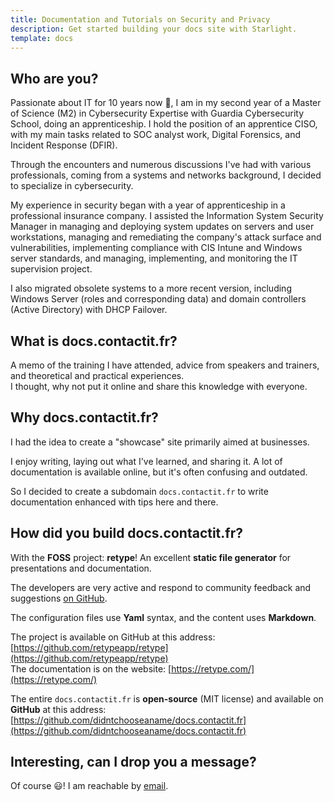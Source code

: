 ```yaml
---
title: Documentation and Tutorials on Security and Privacy
description: Get started building your docs site with Starlight.
template: docs
---
```


## Who are you?

Passionate about IT for 10 years now 🧐, I am in my second year of a Master of Science (M2) in Cybersecurity Expertise with Guardia Cybersecurity School, doing an apprenticeship. I hold the position of an apprentice CISO, with my main tasks related to SOC analyst work, Digital Forensics, and Incident Response (DFIR).

Through the encounters and numerous discussions I've had with various professionals, coming from a systems and networks background, I decided to specialize in cybersecurity.

My experience in security began with a year of apprenticeship in a professional insurance company. I assisted the Information System Security Manager in managing and deploying system updates on servers and user workstations, managing and remediating the company's attack surface and vulnerabilities, implementing compliance with CIS Intune and Windows server standards, and managing, implementing, and monitoring the IT supervision project.

I also migrated obsolete systems to a more recent version, including Windows Server (roles and corresponding data) and domain controllers (Active Directory) with DHCP Failover.

## What is docs.contactit.fr?

A memo of the training I have attended, advice from speakers and trainers, and theoretical and practical experiences.  
I thought, why not put it online and share this knowledge with everyone.

## Why docs.contactit.fr?

I had the idea to create a "showcase" site primarily aimed at businesses.

I enjoy writing, laying out what I've learned, and sharing it. A lot of documentation is available online, but it's often confusing and outdated.

So I decided to create a subdomain `docs.contactit.fr` to write documentation enhanced with tips here and there.

## How did you build docs.contactit.fr?

With the **FOSS** project: **retype**! An excellent **static file generator** for presentations and documentation.

The developers are very active and respond to community feedback and suggestions [on GitHub](https://github.com/retypeapp/retype/issues).

The configuration files use **Yaml** syntax, and the content uses **Markdown**.

The project is available on GitHub at this address: [https://github.com/retypeapp/retype](https://github.com/retypeapp/retype)  
The documentation is on the website: [https://retype.com/](https://retype.com/)

The entire `docs.contactit.fr` is **open-source** (MIT license) and available on **GitHub** at this address: [https://github.com/didntchooseaname/docs.contactit.fr](https://github.com/didntchooseaname/docs.contactit.fr)

## Interesting, can I drop you a message?

Of course 😃! I am reachable by [email](mailto:contactit.yarka@slmail.me).
